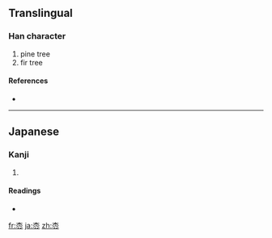 {{also|松}}
==Translingual==

===Han character===
{{Han char|rn=75|rad=木|as=04|sn=8|four=|canj=木金戈 (DCI), X木金戈 (XDCI)}}

# pine tree
# fir tree

====References====
* {{Han ref|kx=0517.011|hdz=21173.071|uh=67A9|ud=26537}}

----

==Japanese==

===Kanji===
{{ja-kanji|grade=|rs=木04}}

# {{defn|Japanese}}

====Readings====
* {{ja-readings|on=[[しょう]] (shō)|kun=[[まつ]] (matsu)}}

[[fr:枩]]
[[ja:枩]]
[[zh:枩]]